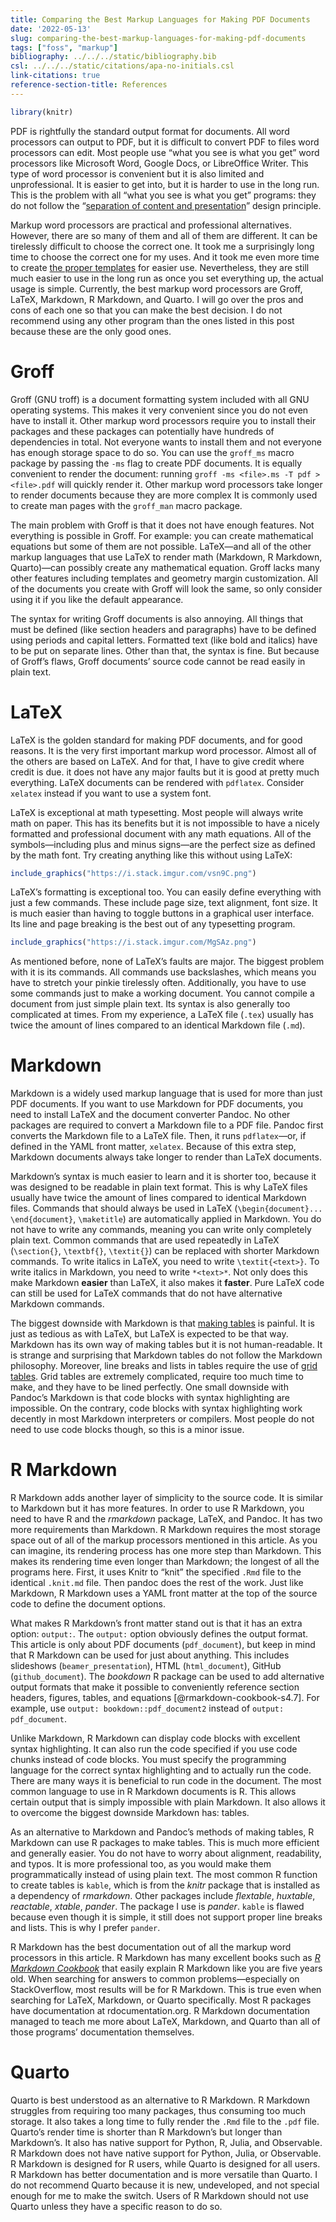 ```yaml
---
title: Comparing the Best Markup Languages for Making PDF Documents
date: '2022-05-13'
slug: comparing-the-best-markup-languages-for-making-pdf-documents
tags: ["foss", "markup"]
bibliography: ../../../static/bibliography.bib
csl: ../../../static/citations/apa-no-initials.csl
link-citations: true
reference-section-title: References
---
```

```r
library(knitr)
```

PDF is rightfully the standard output format for documents.
All word processors can output to PDF, but it is difficult to convert PDF to files word processors can edit.
Most people use "what you see is what you get" word processors like Microsoft Word, Google Docs, or LibreOffice Writer.
This type of word processor is convenient but it is also limited and unprofessional.
It is easier to get into, but it is harder to use in the long run.
This is the problem with all "what you see is what you get" programs: they do not follow the "[separation of content and presentation](https://en.wikipedia.org/wiki/Separation_of_content_and_presentation)" design principle.

Markup word processors are practical and professional alternatives.
However, there are so many of them and all of them are different.
It can be tirelessly difficult to choose the correct one.
It took me a surprisingly long time to choose the correct one for my uses.
And it took me even more time to create [the proper templates](https://github.com/amarakon/amaryaml) for easier use.
Nevertheless, they are still much easier to use in the long run as once you set everything up, the actual usage is simple.
Currently, the best markup word processors are Groff, LaTeX, Markdown, R Markdown, and Quarto.
I will go over the pros and cons of each one so that you can make the best decision.
I do not recommend using any other program than the ones listed in this post because these are the only good ones.

# Groff

Groff (GNU troff) is a document formatting system included with all GNU operating systems.
This makes it very convenient since you do not even have to install it.
Other markup word processors require you to install their packages and these packages can potentially have hundreds of dependencies in total.
Not everyone wants to install them and not everyone has enough storage space to do so.
You can use the `groff_ms` macro package by passing the `-ms` flag to create PDF documents.
It is equally convenient to render the document: running `groff -ms <file>.ms -T pdf > <file>.pdf` will quickly render it.
Other markup word processors take longer to render documents because they are more complex
It is commonly used to create man pages with the `groff_man` macro package.

The main problem with Groff is that it does not have enough features.
Not everything is possible in Groff.
For example: you can create mathematical equations but some of them are not possible.
LaTeX—and all of the other markup languages that use LaTeX to render math (Markdown, R Markdown, Quarto)—can possibly create any mathematical equation.
Groff lacks many other features including templates and geometry margin customization.
All of the documents you create with Groff will look the same, so only consider using it if you like the default appearance.

The syntax for writing Groff documents is also annoying.
All things that must be defined (like section headers and paragraphs) have to be defined using periods and capital letters.
Formatted text (like bold and italics) have to be put on separate lines.
Other than that, the syntax is fine.
But because of Groff's flaws, Groff documents' source code cannot be read easily in plain text.

# LaTeX

LaTeX is the golden standard for making PDF documents, and for good reasons.
It is the very first important markup word processor.
Almost all of the others are based on LaTeX.
And for that, I have to give credit where credit is due.
it does not have any major faults but it is good at pretty much everything.
LaTeX documents can be rendered with `pdflatex`.
Consider `xelatex` instead if you want to use a system font.

LaTeX is exceptional at math typesetting.
Most people will always write math on paper.
This has its benefits but it is not impossible to have a nicely formatted and professional document with any math equations.
All of the symbols—including plus and minus signs—are the perfect size as defined by the math font.
Try creating anything like this without using LaTeX:

```r
include_graphics("https://i.stack.imgur.com/vsn9C.png")
```

LaTeX's formatting is exceptional too.
You can easily define everything with just a few commands.
These include page size, text alignment, font size.
It is much easier than having to toggle buttons in a graphical user interface.
Its line and page breaking is the best out of any typesetting program.

```r
include_graphics("https://i.stack.imgur.com/MgSAz.png")
```

As mentioned before, none of LaTeX's faults are major.
The biggest problem with it is its commands.
All commands use backslashes, which means you have to stretch your pinkie tirelessly often.
Additionally, you have to use some commands just to make a working document.
You cannot compile a document from just simple plain text.
Its syntax is also generally too complicated at times.
From my experience, a LaTeX file (`.tex`) usually has twice the amount of lines compared to an identical Markdown file (`.md`). 

# Markdown

Markdown is a widely used markup language that is used for more than just PDF documents.
If you want to use Markdown for PDF documents, you need to install LaTeX and the document converter Pandoc.
No other packages are required to convert a Markdown file to a PDF file.
Pandoc first converts the Markdown file to a LaTeX file.
Then, it runs `pdflatex`—or, if defined in the YAML front matter, `xelatex`.
Because of this extra step, Markdown documents always take longer to render than LaTeX documents.

Markdown's syntax is much easier to learn and it is shorter too, because it was designed to be readable in plain text format.
This is why LaTeX files usually have twice the amount of lines compared to identical Markdown files.
Commands that should always be used in LaTeX (`\begin{document}... \end{document}`, `\maketitle`) are automatically applied in Markdown.
You do not have to write any commands, meaning you can write only completely plain text.
Common commands that are used repeatedly in LaTeX (`\section{}`, `\textbf{}`, `\textit{}`) can be replaced with shorter Markdown commands.
To write italics in LaTeX, you need to write `\textit{<text>}`.
To write italics in Markdown, you need to write `*<text>*`.
Not only does this make Markdown **easier** than LaTeX, it also makes it **faster**.
Pure LaTeX code can still be used for LaTeX commands that do not have alternative Markdown commands.

The biggest downside with Markdown is that [making tables](https://www.markdownguide.org/extended-syntax/#tables) is painful.
It is just as tedious as with LaTeX, but LaTeX is expected to be that way.
Markdown has its own way of making tables but it is not human-readable.
It is strange and surprising that Markdown tables do not follow the Markdown philosophy.
Moreover, line breaks and lists in tables require the use of [grid tables](https://disco.uv.es/disco_docs/wikibase/doc/cat/pandoc_manual_2.7.3.wiki?93).
Grid tables are extremely complicated, require too much time to make, and they have to be lined perfectly.
One small downside with Pandoc's Markdown is that code blocks with syntax highlighting are impossible.
On the contrary, code blocks with syntax highlighting work decently in most Markdown interpreters or compilers.
Most people do not need to use code blocks though, so this is a minor issue.

# R Markdown

R Markdown adds another layer of simplicity to the source code.
It is similar to Markdown but it has more features.
In order to use R Markdown, you need to have R and the *rmarkdown* package, LaTeX, and Pandoc.
It has two more requirements than Markdown.
R Markdown requires the most storage space out of all of the markup processors mentioned in this article.
As you can imagine, its rendering process has one more step than Markdown.
This makes its rendering time even longer than Markdown; the longest of all the programs here.
First, it uses Knitr to "knit" the specified `.Rmd` file to the identical `.knit.md` file.
Then pandoc does the rest of the work.
Just like Markdown, R Markdown uses a YAML front matter at the top of the source code to define the document options.

What makes R Markdown's front matter stand out is that it has an extra option: `output: `.
The `output: ` option obviously defines the output format.
This article is only about PDF documents (`pdf_document`), but keep in mind that R Markdown can be used for just about anything.
This includes slideshows (`beamer_presentation`), HTML (`html_document`), GitHub (`github_document`).
The *bookdown* R package can be used to add alternative output formats that make it possible to conveniently reference section headers, figures, tables, and equations [@rmarkdown-cookbook-s4.7].
For example, use `output: bookdown::pdf_document2` instead of `output: pdf_document`.

Unlike Markdown, R Markdown can display code blocks with excellent syntax highlighting.
It can also run the code specified if you use code chunks instead of code blocks.
You must specify the programming language for the correct syntax highlighting and to actually run the code.
There are many ways it is beneficial to run code in the document.
The most common language to use in R Markdown documents is R.
This allows certain output that is simply impossible with plain Markdown.
It also allows it to overcome the biggest downside Markdown has: tables.

As an alternative to Markdown and Pandoc's methods of making tables, R Markdown can use R packages to make tables.
This is much more efficient and generally easier.
You do not have to worry about alignment, readability, and typos.
It is more professional too, as you would make them programmatically instead of using plain text.
The most common R function to create tables is `kable`, which is from the *knitr* package that is installed as a dependency of *rmarkdown*.
Other packages include *flextable*, *huxtable*, *reactable*, *xtable*, *pander*.
The package I use is *pander*.
`kable` is flawed because even though it is simple, it still does not support proper line breaks and lists.
This is why I prefer `pander`.

R Markdown has the best documentation out of all the markup word processors in this article.
R Markdown has many excellent books such as *[R Markdown Cookbook](https://bookdown.org/yihui/rmarkdown-cookbook/)* that easily explain R Markdown like you are five years old.
When searching for answers to common problems—especially on StackOverflow, most results will be for R Markdown.
This is true even when searching for LaTeX, Markdown, or Quarto specifically.
Most R packages have documentation at rdocumentation.org.
R Markdown documentation managed to teach me more about LaTeX, Markdown, and Quarto than all of those programs' documentation themselves.

# Quarto

Quarto is best understood as an alternative to R Markdown.
R Markdown struggles from requiring too many packages, thus consuming too much storage.
It also takes a long time to fully render the `.Rmd` file to the `.pdf` file.
Quarto's render time is shorter than R Markdown's but longer than Markdown's.
It also has native support for Python, R, Julia, and Observable.
R Markdown does not have native support for Python, Julia, or Observable.
R Markdown is designed for R users, while Quarto is designed for all users.
R Markdown has better documentation and is more versatile than Quarto.
I do not recommend Quarto because it is new, undeveloped, and not special enough for me to make the switch.
Users of R Markdown should not use Quarto unless they have a specific reason to do so.
